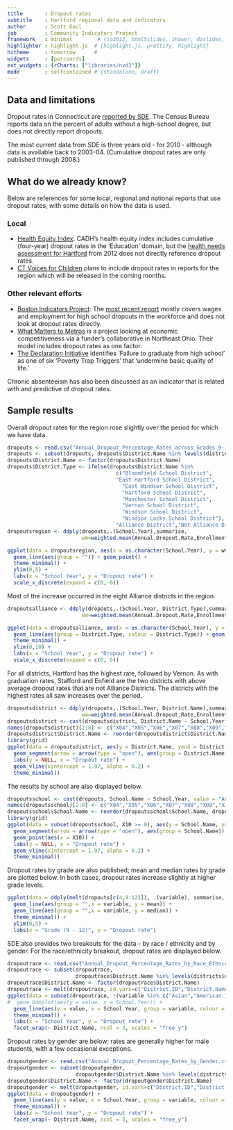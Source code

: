 ```yaml
---
title       : Dropout rates
subtitle    : Hartford regional data and indicators
author      : Scott Gaul
job         : Community Indicators Project
framework   : minimal        # {io2012, html5slides, shower, dzslides, ...}
highlighter : highlight.js  # {highlight.js, prettify, highlight}
hitheme     : tomorrow      # 
widgets     : [parcoords]
ext_widgets : {rCharts: ["libraries/nvd3"]} 
mode        : selfcontained # {standalone, draft}
---
```


## Data and limitations

Dropout rates in Connecticut are [reported by SDE](http://sdeportal.ct.gov/Cedar/WEB/ct_report/DropoutDT.aspx). The Census Bureau reports data on the percent of adults without a high-school degree, but does not directly report dropouts. 

The most current data from SDE is three years old - for 2010 - although data is available back to 2003-04. (Cumulative dropout rates are only published through 2008.)

## What do we already know?

Below are references for some local, regional and national reports that use dropout rates, with some details on how the data is used. 

### Local

* [Health Equity Index](http://www.cadh.org/health-equity/health-equity-index.html): CADH's health equity index includes cumulative (four-year) dropout rates in the 'Education' domain, but the [health needs assessment for Hartford](http://hhs.hartford.gov/Shared%20Documents/Community%20health%20needs%20assessment%202012.pdf) from 2012 does not directly reference dropout rates. 
* [CT Voices for Children](http://www.ctvoices.org/) plans to include dropout rates in reports for the region which will be released in the coming months. 

### Other relevant efforts

* [Boston Indicators Project](http://www.bostonindicators.org/): The [most recent report](http://www.bostonindicators.org/~/media/Files/IndicatorsReports/Reports/Indicator%20Reports/Indicators2012.pdf) mostly covers wages and employment for high school dropouts in the workforce and does not look at dropout rates directly.
* [What Matters to Metros](http://www.thefundneo.org/what-matters/what-matters-metros) is a project looking at economic competitiveness via a funder's collaborative in Northeast Ohio. Their model includes dropout rates as one factor. 
* [The Declaration Initiative](http://15th-www.declarationinitiative.org/poverty-in-america/6-deadly-poverty-trap-triggers) identifies 'Failure to graduate from high school' as one of six 'Poverty Trap Triggers' that 'undermine basic quality of life.'

Chronic absenteeism has also been discussed as an indicator that is related with and predictive of dropout rates. 

## Sample results

Overall dropout rates for the region rose slightly over the period for which we have data. 


```r
dropouts <- read.csv("Annual_Dropout_Percentage_Rates_across_Grades_9-12.csv")
dropouts <- subset(dropouts, dropouts$District.Name %in% levels(districts$district))
dropouts$District.Name <- factor(dropouts$District.Name)
dropouts$District.Type <- ifelse(dropouts$District.Name %in% 
                                   c("Bloomfield School District",
                                   "East Hartford School District",
                                     "East Windsor School District",
                                     "Hartford School District",
                                     "Manchester School District",
                                     "Vernon School District",
                                     "Windsor School District",
                                     "Windsor Locks School District"), 
                                   "Alliance District","Not Alliance District")
dropoutsregion <- ddply(dropouts,.(School.Year),summarise,
                        wm=weighted.mean(Annual.Dropout.Rate,Enrollment,na.rm=TRUE))

ggplot(data = dropoutsregion, aes(x = as.character(School.Year), y = wm)) + 
  geom_line(aes(group = "")) + geom_point() +
  theme_minimal() + 
  ylim(0,5) + 
  labs(x = "School Year", y = "Dropout rate") + 
  scale_x_discrete(expand = c(0, 0))
```

Most of the increase occurred in the eight Alliance districts in the region. 

```r
dropoutsalliance <- ddply(dropouts,.(School.Year, District.Type),summarise,
                        wm=weighted.mean(Annual.Dropout.Rate,Enrollment,na.rm=TRUE))

ggplot(data = dropoutsalliance, aes(x = as.character(School.Year), y = wm)) + 
  geom_line(aes(group = District.Type, colour = District.Type)) + geom_point() +
  theme_minimal() + 
  ylim(0,10) + 
  labs(x = "School Year", y = "Dropout rate") + 
  scale_x_discrete(expand = c(0, 0))
```

For all districts, Hartford has the highest rate, followed by Vernon. As with graduation rates, Stafford and Enfield are the two districts with above average dropout rates that are not Alliance Districts. The districts with the highest rates all saw increases over the period. 


```r
dropoutsdistrict <- ddply(dropouts,.(School.Year, District.Name),summarise,
                        wm=weighted.mean(Annual.Dropout.Rate,Enrollment,na.rm=TRUE))
dropoutsdistrict <- cast(dropoutsdistrict, District.Name ~ School.Year)
names(dropoutsdistrict)[2:8] <- c("X04","X05","X06","X07","X08","X09","X10")
dropoutsdistrict$District.Name <- reorder(dropoutsdistrict$District.Name, dropoutsdistrict$X10)
library(grid)
ggplot(data = dropoutsdistrict, aes(y = District.Name, yend = District.Name, x = X04, xend = X10)) + 
  geom_segment(arrow = arrow(type = "open"), aes(group = District.Name)) + 
  labs(y = NULL, x = "Dropout rate") + 
  geom_vline(xintercept = 1.97, alpha = 0.2) + 
  theme_minimal()
```

The results by school are also displayed below.

```r
dropoutsschool <- cast(dropouts, School.Name ~ School.Year, value = "Annual.Dropout.Rate")
names(dropoutsschool)[2:8] <- c("X04","X05","X06","X07","X08","X09","X10")
dropoutsschool$School.Name <- reorder(dropoutsschool$School.Name, dropoutsschool$X10)
library(grid)
ggplot(data = subset(dropoutsschool, X10 >= 0), aes(y = School.Name, yend = School.Name, x = X04, xend = X10)) + 
  geom_segment(arrow = arrow(type = "open"), aes(group = School.Name)) + 
  geom_point(aes(x = X10)) +
  labs(y = NULL, x = "Dropout rate") + 
  geom_vline(xintercept = 1.97, alpha = 0.2) + 
  theme_minimal()
```

Dropout rates by grade are also published; mean and median rates by grade are plotted below. In both cases, dropout rates increase slightly at higher grade levels. 

```r
ggplot(data = ddply(melt(dropouts[c(4,9:12)]), .(variable), summarise, mean = mean(value, na.rm = TRUE), median = median(value, na.rm = TRUE))) + 
  geom_line(aes(group = "",x = variable, y = mean)) + 
  geom_line(aes(group = "",x = variable, y = median)) + 
  theme_minimal() + 
  ylim(0,5) + 
  labs(x = "Grade (9 - 12)", y = "Dropout rate")
```

SDE also provides two breakouts for the data - by race / ethnicity and by gender. For the race/ethnicity breakout, dropout rates are displayed below.  

```r
dropoutrace <- read.csv("Annual_Dropout_Percentage_Rates_by_Race_Ethnicity.csv")
dropoutrace <- subset(dropoutrace, 
                      dropoutrace$District.Name %in% levels(districts$district))
dropoutrace$District.Name <- factor(dropoutrace$District.Name)
dropoutrace <- melt(dropoutrace, id.vars=c("District.ID","District.Name","School.Year"))
ggplot(data = subset(dropoutrace, !(variable %in% c("Asian","American.Indian")))) + 
#  geom_boxplot(aes(y = value, x = School.Year)) + 
  geom_line(aes(y = value, x = School.Year, group = variable, colour = variable)) + 
  theme_minimal() + 
  labs(x = "School Year", y = "Dropout rate") + 
  facet_wrap(~ District.Name, ncol = 3, scales = "free_y")
```

Dropout rates by gender are below; rates are generally higher for male students, with a few occasional exceptions. 


```r
dropoutgender <- read.csv("Annual_Dropout_Percentage_Rates_by_Gender.csv")
dropoutgender <- subset(dropoutgender, 
                      dropoutgender$District.Name %in% levels(districts$district))
dropoutgender$District.Name <- factor(dropoutgender$District.Name)
dropoutgender <- melt(dropoutgender, id.vars=c("District.ID","District.Name","School.Year"))
ggplot(data = dropoutgender) + 
  geom_line(aes(y = value, x = School.Year, group = variable, colour = variable)) + 
  theme_minimal() + 
  labs(x = "School Year", y = "Dropout rate") + 
  facet_wrap(~ District.Name, ncol = 3, scales = "free_y")
```

